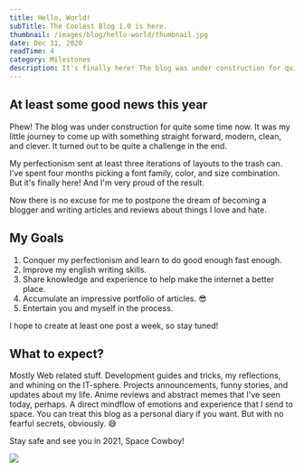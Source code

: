 ```yaml
---
title: Hello, World!
subTitle: The Coolest Blog 1.0 is here.
thumbnail: /images/blog/hello-world/thumbnail.jpg
date: Dec 31, 2020
readTime: 4
category: Milestones
description: It's finally here! The blog was under construction for quite some time now. It was my little journey to come up with something straight forward, modern, clean, and clever. It turned out to be quite a challenge in the end. And I'm very proud of the result.
---
```


## At least some good news this year

Phew! The blog was under construction for quite some time now. It was my little journey
to come up with something straight forward, modern, clean, and clever. It turned out to be
quite a challenge in the end.

My perfectionism sent at least three iterations of layouts to the
trash can. I've spent four months picking a font family, color, and size combination.
But it's finally here! And I'm very proud of the result.

Now there is no excuse for me to postpone the dream of becoming a blogger and writing
articles and reviews about things I love and hate.

## My Goals

1. Conquer my perfectionism and learn to do good enough fast enough.
2. Improve my english writing skills.
3. Share knowledge and experience to help make the internet a better place.
4. Accumulate an impressive portfolio of articles. 😎
5. Entertain you and myself in the process.

I hope to create at least one post a week, so stay tuned!

## What to expect?

Mostly Web related stuff. Development guides and tricks, my reflections, and whining on the IT-sphere.
Projects announcements, funny stories, and updates about my life. Anime reviews
and abstract memes that I've seen today, perhaps. A direct mindflow of emotions and
experience that I send to space. You can treat this blog as a personal diary if you want.
But with no fearful secrets, obviously. 😅

Stay safe and see you in 2021, Space Cowboy!

<Image src="/images/blog/hello-world/out-with-2020.gif" width={600} height={500} />
